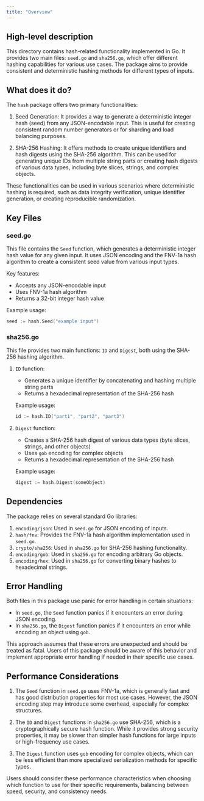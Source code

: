 ```yaml
---
title: "Overview"
---
```


## High-level description
This directory contains hash-related functionality implemented in Go. It provides two main files: `seed.go` and `sha256.go`, which offer different hashing capabilities for various use cases. The package aims to provide consistent and deterministic hashing methods for different types of inputs.

## What does it do?
The `hash` package offers two primary functionalities:

1. Seed Generation: It provides a way to generate a deterministic integer hash (seed) from any JSON-encodable input. This is useful for creating consistent random number generators or for sharding and load balancing purposes.

2. SHA-256 Hashing: It offers methods to create unique identifiers and hash digests using the SHA-256 algorithm. This can be used for generating unique IDs from multiple string parts or creating hash digests of various data types, including byte slices, strings, and complex objects.

These functionalities can be used in various scenarios where deterministic hashing is required, such as data integrity verification, unique identifier generation, or creating reproducible randomization.

## Key Files

### seed.go
This file contains the `Seed` function, which generates a deterministic integer hash value for any given input. It uses JSON encoding and the FNV-1a hash algorithm to create a consistent seed value from various input types.

Key features:
- Accepts any JSON-encodable input
- Uses FNV-1a hash algorithm
- Returns a 32-bit integer hash value

Example usage:
```go
seed := hash.Seed("example input")
```

### sha256.go
This file provides two main functions: `ID` and `Digest`, both using the SHA-256 hashing algorithm.

1. `ID` function:
   - Generates a unique identifier by concatenating and hashing multiple string parts
   - Returns a hexadecimal representation of the SHA-256 hash

   Example usage:
   ```go
   id := hash.ID("part1", "part2", "part3")
   ```

2. `Digest` function:
   - Creates a SHA-256 hash digest of various data types (byte slices, strings, and other objects)
   - Uses `gob` encoding for complex objects
   - Returns a hexadecimal representation of the SHA-256 hash

   Example usage:
   ```go
   digest := hash.Digest(someObject)
   ```

## Dependencies
The package relies on several standard Go libraries:

1. `encoding/json`: Used in `seed.go` for JSON encoding of inputs.
2. `hash/fnv`: Provides the FNV-1a hash algorithm implementation used in `seed.go`.
3. `crypto/sha256`: Used in `sha256.go` for SHA-256 hashing functionality.
4. `encoding/gob`: Used in `sha256.go` for encoding arbitrary Go objects.
5. `encoding/hex`: Used in `sha256.go` for converting binary hashes to hexadecimal strings.

## Error Handling
Both files in this package use panic for error handling in certain situations:

- In `seed.go`, the `Seed` function panics if it encounters an error during JSON encoding.
- In `sha256.go`, the `Digest` function panics if it encounters an error while encoding an object using `gob`.

This approach assumes that these errors are unexpected and should be treated as fatal. Users of this package should be aware of this behavior and implement appropriate error handling if needed in their specific use cases.

## Performance Considerations
1. The `Seed` function in `seed.go` uses FNV-1a, which is generally fast and has good distribution properties for most use cases. However, the JSON encoding step may introduce some overhead, especially for complex structures.

2. The `ID` and `Digest` functions in `sha256.go` use SHA-256, which is a cryptographically secure hash function. While it provides strong security properties, it may be slower than simpler hash functions for large inputs or high-frequency use cases.

3. The `Digest` function uses `gob` encoding for complex objects, which can be less efficient than more specialized serialization methods for specific types.

Users should consider these performance characteristics when choosing which function to use for their specific requirements, balancing between speed, security, and consistency needs.